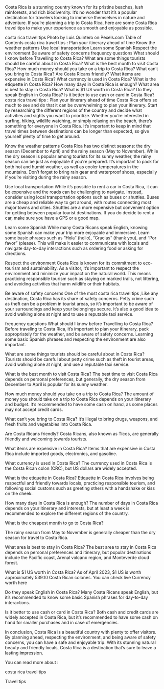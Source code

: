 
Costa Rica is a stunning country known for its pristine beaches, lush rainforests, and rich biodiversity. It’s no wonder that it’s a popular destination for travelers looking to immerse themselves in nature and adventure. If you’re planning a trip to Costa Rica, here are some Costa Rica travel tips to make your experience as smooth and enjoyable as possible.

costa rica travel tips 
Photo by Luis Quintero on Pexels.com
Table of Contents
costa rica travel tips :
Plan your itinerary ahead of time
Know the weather patterns
Use local transportation
Learn some Spanish
Respect the environment
Be aware of safety concerns
frequency questions
What should I know before Travelling to Costa Rica?
What are some things tourists should be careful about in Costa Rica?
What is the best month to visit Costa Rica?
How much money should you take on a trip to Costa Rica?
What can’t you bring to Costa Rica?
Are Costa Ricans friendly?
What items are expensive in Costa Rica?
What currency is used in Costa Rica?
What is the etiquette in Costa Rica?
How many days in Costa Rica is enough?
What area is best to stay in Costa Rica?
What is $1 US worth in Costa Rica?
Do they speak English in Costa Rica?
Is it better to use cash or card in Costa Rica?
costa rica travel tips :
Plan your itinerary ahead of time
Costa Rica offers so much to see and do that it can be overwhelming to plan your itinerary. Start by researching the different regions of the country and decide what activities and sights you want to prioritize. Whether you’re interested in surfing, hiking, wildlife watching, or simply relaxing on the beach, there’s something for everyone in Costa Rica. It’s important to keep in mind that travel times between destinations can be longer than expected, so give yourself plenty of time to get around.

Know the weather patterns
Costa Rica has two distinct seasons: the dry season (December to April) and the rainy season (May to November). While the dry season is popular among tourists for its sunny weather, the rainy season can be just as enjoyable if you’re prepared. It’s important to pack for both hot and humid weather, as well as cooler temperatures in the mountains. Don’t forget to bring rain gear and waterproof shoes, especially if you’re visiting during the rainy season.

Use local transportation
While it’s possible to rent a car in Costa Rica, it can be expensive and the roads can be challenging to navigate. Instead, consider using local transportation options such as buses or shuttles. Buses are a cheap and reliable way to get around, with routes connecting most major towns and cities. Shuttles are a more expensive but convenient option for getting between popular tourist destinations. If you do decide to rent a car, make sure you have a GPS or a good map.

Learn some Spanish
While many Costa Ricans speak English, knowing some Spanish can make your trip more enjoyable and immersive. Learn some basic phrases such as “Hola” (hello), “Gracias” (thank you), and “Por favor” (please). This will make it easier to communicate with locals and navigate day-to-day interactions such as ordering food or asking for directions.

Respect the environment
Costa Rica is known for its commitment to eco-tourism and sustainability. As a visitor, it’s important to respect the environment and minimize your impact on the natural world. This means practicing responsible tourism such as staying on marked trails, not littering, and avoiding activities that harm wildlife or their habitats.

Be aware of safety concerns
One of the most costa rica travel tips ,Like any destination, Costa Rica has its share of safety concerns. Petty crime such as theft can be a problem in tourist areas, so it’s important to be aware of your surroundings and keep your belongings secure. It’s also a good idea to avoid walking alone at night and to use a reputable taxi service.

frequency questions
What should I know before Travelling to Costa Rica?
Before traveling to Costa Rica, it’s important to plan your itinerary, pack appropriately for the weather, and be aware of safety concerns. Learning some basic Spanish phrases and respecting the environment are also important.

What are some things tourists should be careful about in Costa Rica?
Tourists should be careful about petty crime such as theft in tourist areas, avoid walking alone at night, and use a reputable taxi service.

What is the best month to visit Costa Rica?
The best time to visit Costa Rica depends on personal preferences, but generally, the dry season from December to April is popular for its sunny weather.

How much money should you take on a trip to Costa Rica?
The amount of money you should take on a trip to Costa Rica depends on your itinerary and budget. It’s recommended to have some cash on hand, as some places may not accept credit cards.

What can’t you bring to Costa Rica?
It’s illegal to bring drugs, weapons, and fresh fruits and vegetables into Costa Rica.

Are Costa Ricans friendly?
Costa Ricans, also known as Ticos, are generally friendly and welcoming towards tourists.

What items are expensive in Costa Rica?
Items that are expensive in Costa Rica include imported goods, electronics, and gasoline.

What currency is used in Costa Rica?
The currency used in Costa Rica is the Costa Rican colon (CRC), but US dollars are widely accepted.

What is the etiquette in Costa Rica?
Etiquette in Costa Rica involves being respectful and friendly towards locals, practicing responsible tourism, and following social customs such as greeting others with a handshake or kiss on the cheek.

How many days in Costa Rica is enough?
The number of days in Costa Rica depends on your itinerary and interests, but at least a week is recommended to explore the different regions of the country.

What is the cheapest month to go to Costa Rica?

The rainy season from May to November is generally cheaper than the dry season for travel to Costa Rica.

What area is best to stay in Costa Rica?
The best area to stay in Costa Rica depends on personal preferences and itinerary, but popular destinations include the Pacific coast, Arenal volcano region, and Monteverde cloud forest.

What is $1 US worth in Costa Rica?
As of April 2023, $1 US is worth approximately 539.10 Costa Rican colones. You can check live Currency worth here

Do they speak English in Costa Rica?
Many Costa Ricans speak English, but it’s recommended to know some basic Spanish phrases for day-to-day interactions.

Is it better to use cash or card in Costa Rica?
Both cash and credit cards are widely accepted in Costa Rica, but it’s recommended to have some cash on hand for smaller purchases and in case of emergencies.

In conclusion, Costa Rica is a beautiful country with plenty to offer visitors. By planning ahead, respecting the environment, and being aware of safety concerns, you can have a safe and enjoyable trip. With its stunning natural beauty and friendly locals, Costa Rica is a destination that’s sure to leave a lasting impression.

You can read more about :

costa rica travel tips

Travel tips
